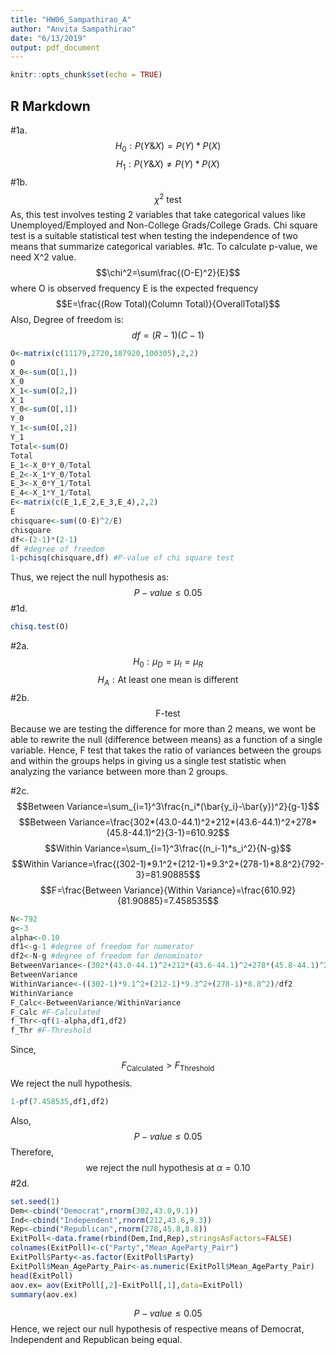 ```yaml
---
title: "HW06_Sampathirao_A"
author: "Anvita Sampathirao"
date: "6/13/2019"
output: pdf_document
---
```


```r
knitr::opts_chunk$set(echo = TRUE)
```

## R Markdown
#1a.
$$H_0: P(Y \& X)=P(Y)*P(X)$$
$$H_1: P(Y \& X) \neq P(Y)*P(X)$$
#1b.
$$\chi^2 \text{ test}$$
As, this test involves testing 2 variables that take categorical values like Unemployed/Employed and Non-College Grads/College Grads. Chi square test is a suitable statistical test when testing the independence of two means that summarize categorical variables.
#1c.
To calculate p-value, we need X^2 value.
$$\chi^2=\sum\frac{(O-E)^2}{E}$$
where O is observed frequency
E is the expected frequency
$$E=\frac{(Row Total)(Column Total)}{OverallTotal}$$
Also,
Degree of freedom is:
$$df=(R-1)(C-1)$$

```r
O<-matrix(c(11179,2720,187920,100305),2,2)
O
X_0<-sum(O[1,])
X_0
X_1<-sum(O[2,])
X_1
Y_0<-sum(O[,1])
Y_0
Y_1<-sum(O[,2])
Y_1
Total<-sum(O)
Total
E_1<-X_0*Y_0/Total
E_2<-X_1*Y_0/Total
E_3<-X_0*Y_1/Total
E_4<-X_1*Y_1/Total
E<-matrix(c(E_1,E_2,E_3,E_4),2,2)
E
chisquare<-sum((O-E)^2/E)
chisquare
df<-(2-1)*(2-1)
df #degree of freedom
1-pchisq(chisquare,df) #P-value of chi square test
```
Thus, we reject the null hypothesis as:
$$P-value\leq0.05$$
#1d.
```r
chisq.test(O)
```

#2a.
$$H_0: \mu_D=\mu_I=\mu_R$$
$$H_A: \text{At least one mean is different}$$
#2b.
$$\text{F-test}$$
Because we are testing the difference for more than 2 means, we wont be able to rewrite the null (difference between means) as a function of a single variable. Hence, F test that takes the ratio of variances between the groups and within the groups helps in giving us a single test statistic when analyzing the variance between more than 2 groups.

#2c.
$$Between Variance=\sum_{i=1}^3\frac{n_i*(\bar{y_i}-\bar{y})^2}{g-1}$$
$$Between Variance=\frac{302*(43.0-44.1)^2+212*(43.6-44.1)^2+278*(45.8-44.1)^2}{3-1}=610.92$$
$$Within Variance=\sum_{i=1}^3\frac{(n_i-1)*s_i^2}{N-g}$$
$$Within Variance=\frac{(302-1)*9.1^2+(212-1)*9.3^2+(278-1)*8.8^2}{792-3}=81.90885$$
$$F=\frac{Between Variance}{Within Variance}=\frac{610.92}{81.90885}=7.458535$$
```r
N<-792
g<-3
alpha<-0.10
df1<-g-1 #degree of freedom for numerator
df2<-N-g #degree of freedom for denominator
BetweenVariance<-(302*(43.0-44.1)^2+212*(43.6-44.1)^2+278*(45.8-44.1)^2)/df1
BetweenVariance
WithinVariance<-((302-1)*9.1^2+(212-1)*9.3^2+(278-1)*8.8^2)/df2
WithinVariance
F_Calc<-BetweenVariance/WithinVariance
F_Calc #F-Calculated
f_Thr<-qf(1-alpha,df1,df2)
f_Thr #F-Threshold
```

Since, $$F_\text{Calculated} > F_\text{Threshold}$$
We reject the null hypothesis.
```r
1-pf(7.458535,df1,df2)
```
Also, $$P-value\leq0.05$$
Therefore, $$\text{we reject the null hypothesis at } \alpha=0.10$$
#2d.
```r
set.seed(1)
Dem<-cbind("Democrat",rnorm(302,43.0,9.1))
Ind<-cbind("Independent",rnorm(212,43.6,9.3))
Rep<-cbind("Republican",rnorm(278,45.8,8.8))
ExitPoll<-data.frame(rbind(Dem,Ind,Rep),stringsAsFactors=FALSE)
colnames(ExitPoll)<-c("Party","Mean_AgeParty_Pair")
ExitPoll$Party<-as.factor(ExitPoll$Party)
ExitPoll$Mean_AgeParty_Pair<-as.numeric(ExitPoll$Mean_AgeParty_Pair)
head(ExitPoll)
aov.ex= aov(ExitPoll[,2]~ExitPoll[,1],data=ExitPoll)
summary(aov.ex)
```
$$P-value\leq0.05$$
Hence, we reject our null hypothesis of respective means of Democrat, Independent and Republican being equal. 